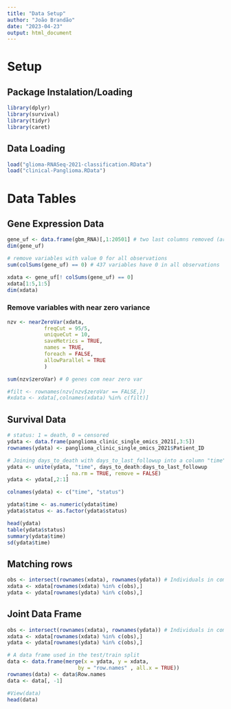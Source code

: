```yaml
---
title: "Data Setup"
author: "João Brandão"
date: "2023-04-23"
output: html_document
---
```



# Setup

## Package Instalation/Loading

```r

library(dplyr)
library(survival)
library(tidyr)
library(caret)

```


## Data Loading

```r

load("glioma-RNASeq-2021-classification.RData")
load("clinical-Panglioma.RData")

```



# Data Tables

## Gene Expression Data

```r

gene_uf <- data.frame(gbm_RNA)[,1:20501] # two last columns removed (are not gene expression information)
dim(gene_uf)

# remove variables with value 0 for all observations
sum(colSums(gene_uf) == 0) # 437 variables have 0 in all observations

xdata <- gene_uf[! colSums(gene_uf) == 0]
xdata[1:5,1:5]
dim(xdata)

```

### Remove variables with near zero variance

```r

nzv <- nearZeroVar(xdata, 
            freqCut = 95/5,
            uniqueCut = 10,
            saveMetrics = TRUE,
            names = TRUE,
            foreach = FALSE,
            allowParallel = TRUE
            )

sum(nzv$zeroVar) # 0 genes com near zero var

#filt <- rownames(nzv[nzv$zeroVar == FALSE,])
#xdata <- xdata[,colnames(xdata) %in% c(filt)]

```


## Survival Data

```r

# status: 1 = death, 0 = censored
ydata <- data.frame(panglioma_clinic_single_omics_2021[,3:5])
rownames(ydata) <- panglioma_clinic_single_omics_2021$Patient_ID

# Joining days_to_death with days_to_last_followup into a column "time"
ydata <- unite(ydata, "time", days_to_death:days_to_last_followup
                   , na.rm = TRUE, remove = FALSE)
ydata <- ydata[,2:1] 

colnames(ydata) <- c("time", "status")

ydata$time <- as.numeric(ydata$time)
ydata$status <- as.factor(ydata$status)

head(ydata)
table(ydata$status)
summary(ydata$time)
sd(ydata$time)

```

## Matching rows

```r

obs <- intersect(rownames(xdata), rownames(ydata)) # Individuals in common between the genes df and survival data df
xdata <- xdata[rownames(xdata) %in% c(obs),]
ydata <- ydata[rownames(ydata) %in% c(obs),]

```




## Joint Data Frame
 
```r

obs <- intersect(rownames(xdata), rownames(ydata)) # Individuals in common between the genes df and survival data df
xdata <- xdata[rownames(xdata) %in% c(obs),]
ydata <- ydata[rownames(ydata) %in% c(obs),]

# A data frame used in the test/train split
data <- data.frame(merge(x = ydata, y = xdata, 
                       by = "row.names" , all.x = TRUE))
rownames(data) <- data$Row.names
data <- data[, -1]

#View(data)
head(data)

```